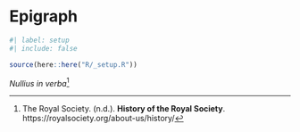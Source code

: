 <!-- %:::% .common h1 begin %:::% -->
# Epigraph {.unnumbered}
<!-- %:::% .common h1 end %:::% -->

```r
#| label: setup
#| include: false

source(here::here("R/_setup.R"))
```

::: {.content-visible when-format="html"}
_Nullius in verba_[^1]

[^1]: The Royal Society. (n.d.). __History of the Royal Society__. https://royalsociety.org/about-us/history/

:::

::: {.content-visible when-format="pdf"}
<!-- %:::% epigraph body begin %:::% -->
\textit{Nullius in verba}\footnotemark{}

\footnotetext{
  The Royal Society. (n.d.). \textit{History of the Royal Society}. \href{https://royalsociety.org/about-us/history/}{https://royalsociety.org/about-us/history/}
}
<!-- %:::% epigraph body end %:::% -->
:::
